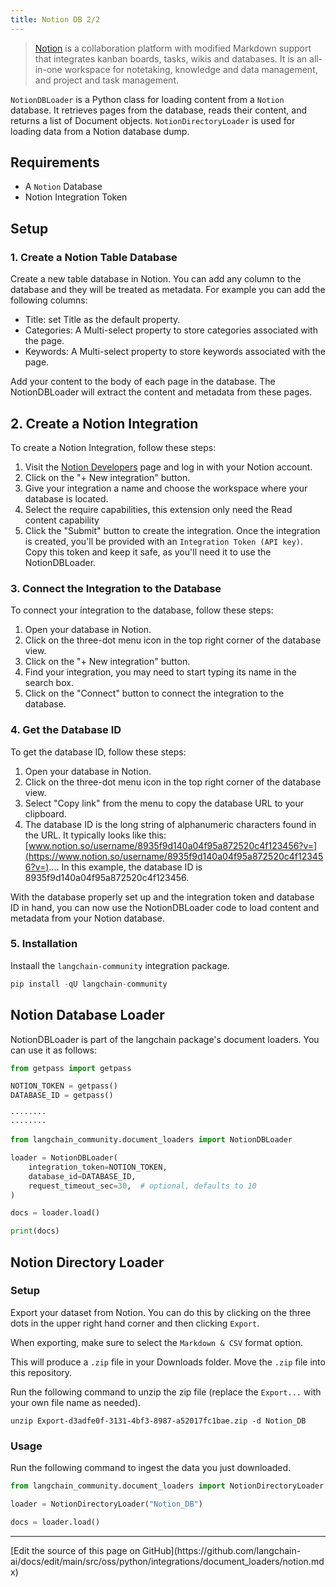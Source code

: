 ```yaml
---
title: Notion DB 2/2
---
```


>[Notion](https://www.notion.so/) is a collaboration platform with modified Markdown support that integrates kanban boards, tasks, wikis and databases. It is an all-in-one workspace for notetaking, knowledge and data management, and project and task management.

`NotionDBLoader` is a Python class for loading content from a `Notion` database. It retrieves pages from the database, reads their content, and returns a list of Document objects. `NotionDirectoryLoader` is used for loading data from a Notion database dump.

## Requirements

- A `Notion` Database
- Notion Integration Token

## Setup

### 1. Create a Notion Table Database

Create a new table database in Notion. You can add any column to the database and they will be treated as metadata. For example you can add the following columns:

- Title: set Title as the default property.
- Categories: A Multi-select property to store categories associated with the page.
- Keywords: A Multi-select property to store keywords associated with the page.

Add your content to the body of each page in the database. The NotionDBLoader will extract the content and metadata from these pages.

## 2. Create a Notion Integration

To create a Notion Integration, follow these steps:

1. Visit the [Notion Developers](https://www.notion.com/my-integrations) page and log in with your Notion account.
2. Click on the "+ New integration" button.
3. Give your integration a name and choose the workspace where your database is located.
4. Select the require capabilities, this extension only need the Read content capability
5. Click the "Submit" button to create the integration.
Once the integration is created, you'll be provided with an `Integration Token (API key)`. Copy this token and keep it safe, as you'll need it to use the NotionDBLoader.

### 3. Connect the Integration to the Database

To connect your integration to the database, follow these steps:

1. Open your database in Notion.
2. Click on the three-dot menu icon in the top right corner of the database view.
3. Click on the "+ New integration" button.
4. Find your integration, you may need to start typing its name in the search box.
5. Click on the "Connect" button to connect the integration to the database.

### 4. Get the Database ID

To get the database ID, follow these steps:

1. Open your database in Notion.
2. Click on the three-dot menu icon in the top right corner of the database view.
3. Select "Copy link" from the menu to copy the database URL to your clipboard.
4. The database ID is the long string of alphanumeric characters found in the URL. It typically looks like this: [www.notion.so/username/8935f9d140a04f95a872520c4f123456?v=](https://www.notion.so/username/8935f9d140a04f95a872520c4f123456?v=).... In this example, the database ID is 8935f9d140a04f95a872520c4f123456.

With the database properly set up and the integration token and database ID in hand, you can now use the NotionDBLoader code to load content and metadata from your Notion database.

### 5. Installation

Instaall the `langchain-community` integration package.

```python
pip install -qU langchain-community
```

## Notion Database Loader

NotionDBLoader is part of the langchain package's document loaders. You can use it as follows:

```python
from getpass import getpass

NOTION_TOKEN = getpass()
DATABASE_ID = getpass()
```

```output
········
········
```

```python
from langchain_community.document_loaders import NotionDBLoader
```

```python
loader = NotionDBLoader(
    integration_token=NOTION_TOKEN,
    database_id=DATABASE_ID,
    request_timeout_sec=30,  # optional, defaults to 10
)
```

```python
docs = loader.load()
```

```python
print(docs)
```

## Notion Directory Loader

### Setup

Export your dataset from Notion. You can do this by clicking on the three dots in the upper right hand corner and then clicking `Export`.

When exporting, make sure to select the `Markdown & CSV` format option.

This will produce a `.zip` file in your Downloads folder. Move the `.zip` file into this repository.

Run the following command to unzip the zip file (replace the `Export...` with your own file name as needed).

```shell
unzip Export-d3adfe0f-3131-4bf3-8987-a52017fc1bae.zip -d Notion_DB
```

### Usage

Run the following command to ingest the data you just downloaded.

```python
from langchain_community.document_loaders import NotionDirectoryLoader

loader = NotionDirectoryLoader("Notion_DB")
```

```python
docs = loader.load()
```

---

<Callout icon="pen-to-square" iconType="regular">
  [Edit the source of this page on GitHub](https://github.com/langchain-ai/docs/edit/main/src/oss/python/integrations/document_loaders/notion.mdx)
</Callout>
